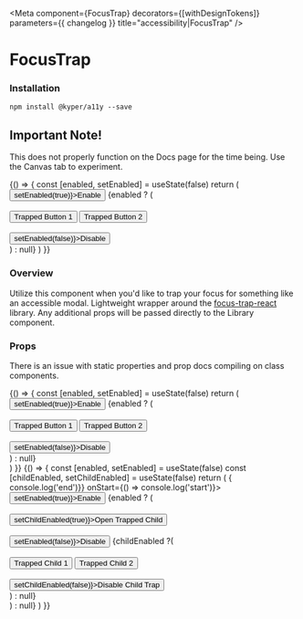 
<Meta
  component={FocusTrap}
  decorators={[withDesignTokens]}
  parameters={{ changelog }}
  title="accessibility|FocusTrap"
/>

# FocusTrap 
### Installation

`npm install @kyper/a11y --save`

<PeerDependencies json={packageJson} />

## Important Note!
This does not properly function on the Docs page for the time being. Use the Canvas tab to experiment.

<Preview>
  <Story name="FocusTrap">
    {() => {
      const [enabled, setEnabled] = useState(false)
      return (
        <FlexContainer direction="column">
          <button onClick={() => setEnabled(true)}>Enable</button>
          {enabled ? (
            <FocusTrap>
              <div>
                <br />
                <button>Trapped Button 1</button> 
                <button>Trapped Button 2</button>
                <br />
                <br />
                <button onClick={() => setEnabled(false)}>Disable</button>
              </div>
            </FocusTrap>
          ) : null}
        </FlexContainer>
      )
    }}
  </Story>
</Preview>

### Overview
Utilize this component when you'd like to trap your focus for something like an accessible modal. Lightweight wrapper around the [focus-trap-react](https://www.npmjs.com/package/focus-trap-react) library. Any additional props will be passed directly to the Library component. 

### Props
There is an issue with static properties and prop docs compiling on class components.
<Props of={FocusTrap} />

<Preview>
  <Story name="FocusTrap portalTo">
    {() => {
      const [enabled, setEnabled] = useState(false)
      return (
        <FlexContainer direction="column">
          <button onClick={() => setEnabled(true)}>Enable</button>
          {enabled ? (
            <FocusTrap portalTo="#portal-test">
              <div>
                <br />
                <button>Trapped Button 1</button> 
                <button>Trapped Button 2</button>
                <br />
                <br />
                <button onClick={() => setEnabled(false)}>Disable</button>
              </div>
            </FocusTrap>
          ) : null}
          <div id="portal-test" />
        </FlexContainer>
      )
    }}
  </Story>
</Preview>

<Preview>
  <Story name="FocusTrap Inception with FocusTrapProvider">
    {() => {
      const [enabled, setEnabled] = useState(false)
      const [childEnabled, setChildEnabled] = useState(false)
      return (
        <FocusTrapProvider onEnd={() => { console.log('end')}} onStart={() => console.log('start')}>
          <FlexContainer direction="column">
            <button onClick={() => setEnabled(true)}>Enable</button>
            {enabled ? (
              <FocusTrap>
                <div>
                  <br />
                  <button onClick={() => setChildEnabled(true)}>Open Trapped Child</button> 
                  <br />
                  <br />
                  <button onClick={() => setEnabled(false)}>Disable</button>
                  {childEnabled ?(
                    <FocusTrap>
                      <div style={{ backgroundColor: 'pink' }}>
                        <br />
                        <button>Trapped Child 1</button> 
                        <button>Trapped Child 2</button>
                        <br />
                        <br />
                        <button onClick={() => setChildEnabled(false)}>Disable Child Trap</button>
                      </div>
                    </FocusTrap>
                  ) : null}
                </div>
              </FocusTrap>
            ) : null}
          </FlexContainer>
        </FocusTrapProvider>
      )
    }}
  </Story>
</Preview>
